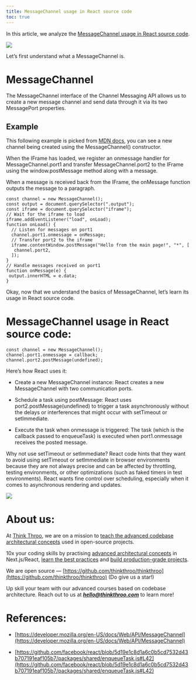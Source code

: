 ```yaml
---
title: MessageChannel usage in React source code
toc: true
---
```


In this article, we analyze the [MessageChannel usage in React source code](https://github.com/facebook/react/blob/5d19e1c8d1a6c0b5cd7532d43b707191eaf105b7/packages/shared/enqueueTask.js#L42).

![](https://miro.medium.com/v2/resize:fit:875/1*xGkPWAcPPeTFBI0C7PJ33A.png)

Let’s first understand what a MessageChannel is.

# **MessageChannel**

The MessageChannel interface of the Channel Messaging API allows us to create a new message channel and send data through it via its two MessagePort properties.

## **Example**

This following example is picked from [MDN docs](https://developer.mozilla.org/en-US/docs/Web/API/MessageChannel), you can see a new channel being created using the MessageChannel() constructor.

When the IFrame has loaded, we register an onmessage handler for MessageChannel.port1 and transfer MessageChannel.port2 to the IFrame using the window.postMessage method along with a message.

When a message is received back from the IFrame, the onMessage function outputs the message to a paragraph.

```plaintext
const channel = new MessageChannel();
const output = document.querySelector(".output");
const iframe = document.querySelector("iframe");
// Wait for the iframe to load
iframe.addEventListener("load", onLoad);
function onLoad() {
  // Listen for messages on port1
  channel.port1.onmessage = onMessage;
  // Transfer port2 to the iframe
  iframe.contentWindow.postMessage("Hello from the main page!", "*", [
   channel.port2,
  ]);
}
// Handle messages received on port1
function onMessage(e) {
 output.innerHTML = e.data;
}
```

Okay, now that we understand the basics of MessageChannel, let’s learn its usage in React source code.

# **MessageChannel usage in React source code:**

```plaintext
const channel = new MessageChannel();
channel.port1.onmessage = callback;
channel.port2.postMessage(undefined);
```

Here’s how React uses it:

* Create a new MessageChannel instance: React creates a new MessageChannel with two communication ports.
    
* Schedule a task using postMessage: React uses port2.postMessage(undefined) to trigger a task asynchronously without the delays or interferences that might occur with setTimeout or setImmediate.
    
* Execute the task when onmessage is triggered: The task (which is the callback passed to enqueueTask) is executed when port1.onmessage receives the posted message.
    

Why not use setTimeout or setImmediate? React code hints that they want to avoid using setTimeout or setImmediate in browser environments because they are not always precise and can be affected by throttling, testing environments, or other optimizations (such as faked timers in test environments). React wants fine control over scheduling, especially when it comes to asynchronous rendering and updates.

![](https://miro.medium.com/v2/resize:fit:875/1*eJ5Kp1_67hIMjbNVuh08vg.png)

# **About us:**

At [Think Throo](https://thinkthroo.com/), we are on a mission to [teach the advanced codebase architectural concepts](https://app.thinkthroo.com/architecture) used in open-source projects.

10x your coding skills by practising [advanced architectural concepts](https://app.thinkthroo.com/architecture) in Next.js/React, [learn the best practices](https://app.thinkthroo.com/best-practices) and [build production-grade projects](https://app.thinkthroo.com/production-grade-projects).

We are open source — [https://github.com/thinkthroo/thinkthroo](https://github.com/thinkthroo/thinkthroo) (Do give us a star!)

Up skill your team with our advanced courses based on codebase architecture. Reach out to us at ***hello@thinkthroo.com*** to learn more!

# **References:**

* [https://developer.mozilla.org/en-US/docs/Web/API/MessageChannel](https://developer.mozilla.org/en-US/docs/Web/API/MessageChannel)
    
* [https://github.com/facebook/react/blob/5d19e1c8d1a6c0b5cd7532d43b707191eaf105b7/packages/shared/enqueueTask.js#L42](https://github.com/facebook/react/blob/5d19e1c8d1a6c0b5cd7532d43b707191eaf105b7/packages/shared/enqueueTask.js#L42)
